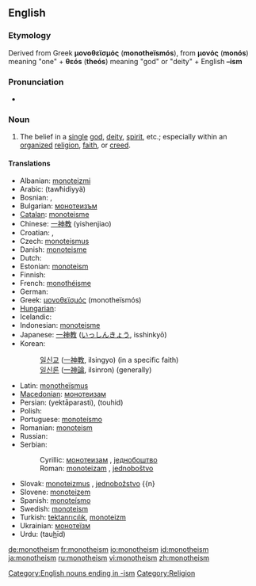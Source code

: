 ==English==

===Etymology===
Derived from Greek '''μονοθεϊσμός''' ('''monotheïsmós'''), from '''μονός''' ('''monós''') meaning "one" + '''θεós''' ('''theós''') meaning "god" or "deity" + English '''–ism'''

===Pronunciation===
* {{audio|en-us-monotheism.ogg|Audio (US)}}

===Noun===
{{en-noun}}

# The belief in a [[single]] [[god]], [[deity]], [[spirit]], etc.; especially within an [[organize]]d [[religion]], [[faith]], or [[creed]].

====Translations====
{{trans-top|The belief in a single god, deity, spirit}}
* Albanian: [[monoteizmi]]
* Arabic: {{ARchar|[[توحيدية]]}} (tawħidiyyä) {{f}}
* Bosnian: {{t-|bs|monoteizam|m}}, {{t-|bs|jednoboštvo|n}}
* Bulgarian: [[монотеизъм]] {{m}}
* [[Catalan]]: [[monoteisme]]
* Chinese: [[一神教]] (yishenjiao)
* Croatian: {{t-|hr|monoteizam|m}}, {{t-|hr|jednoboštvo|n}}
* Czech: [[monoteismus]] {{m}}
* Danish: [[monoteisme]]
* Dutch: {{t-|nl|monotheism}}
* Estonian: [[monoteism]]
* Finnish: {{t-|fi|monoteismi}}
* French: [[monothéisme]] {{m}}
* German: {{t+|de|Monotheismus|m}}
* Greek: [[μονοθεϊσμός]] (monotheïsmós)
* [[Hungarian]]: {{t|hu|egyistenhit}}
* Icelandic: {{t-|is|eingyðistrú}}
* Indonesian: [[monoteisme]]
* Japanese: [[一神教]] ([[いっしんきょう]], isshinkyō)
* Korean:
*: [[일신교]] ([[一神教]], ilsingyo) (in a specific faith)
*: [[일신론]] ([[一神論]], ilsinron) (generally)
{{trans-mid}}
* Latin: [[monotheïsmus]] {{m}}
* [[Macedonian]]: [[монотеизам]] {{m}}
* Persian: {{fa-Arab|[[یکتاپرستی]]}} (yektāparasti), {{fa-Arab|[[توحید]]}} (touhid)
* Polish: {{t+|pl|monoteizm|m}}
* Portuguese: [[monoteísmo]] {{m}}
* Romanian: [[monoteism]]
* Russian: {{t-|ru|монотеизм|m|sc=Cyrl}}
* Serbian:
*: Cyrillic: [[монотеизам]] {{m}}, [[једнобоштво]] {{n}}
*: Roman: [[monoteizam]] {{m}}, [[jednoboštvo]] {{n}}
* Slovak: [[monoteizmus]] {{m}}, [[jednobožstvo]] {{n}
* Slovene: [[monoteizem]] {{m}}
* Spanish: [[monoteísmo]] {{m}}
* Swedish: [[monoteism]]
* Turkish: [[tektanrıcılık]], [[monoteizm]]
* Ukrainian: [[монотеїзм]] {{m}}
* Urdu: {{ur-Arab|[[توحید]]}} (tau<u>h</u>īd) {{f}}
{{trans-bottom}}

[[Category:English nouns ending in -ism]]
[[Category:Religion]]

[[de:monotheism]]
[[fr:monotheism]]
[[io:monotheism]]
[[id:monotheism]]
[[ja:monotheism]]
[[ru:monotheism]]
[[vi:monotheism]]
[[zh:monotheism]]